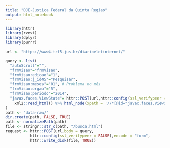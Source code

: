```yaml
---
title: "DJE-Justica Federal da Quinta Regiao"
output: html_notebook
---
```


```r
library(httr)
library(rvest)
library(dplyr)
library(purrr)
```


```r
url <- "https://www4.trf5.jus.br/diarioeletinternet/"

query <- list(
  "autoScroll"="",
  "frmVisao"="frmVisao",
  "frmVisao:edicao"="1",
  "frmVisao:j_id45"="Pesquisar",
  "frmVisao:meses"="01", # Problema no mês
  "frmVisao:orgao"="5",
  "frmVisao:periodo"="2014",
  "javax.faces.ViewState"= httr::POST(url,httr::config(ssl_verifypeer = FALSE)) %>% 
    xml2::read_html() %>% html_node(xpath = '//*[@id="javax.faces.ViewState"]') %>% rvest::html_attr("value")
)
path <- "data-raw/"
dir.create(path, FALSE, TRUE)
path <- normalizePath(path)
file <- stringr::str_c(path, "/busca.html")
request <- httr::POST(url,body = query, 
           httr::config(ssl_verifypeer = FALSE),encode = "form",
           httr::write_disk(file, TRUE))
```

